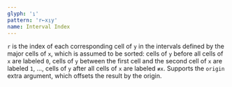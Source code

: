 ```yaml
---
glyph: '⍸'
pattern: 'r←x⍸y'
name: Interval Index
---
```


`r` is the index of each corresponding cell of `y` in the intervals defined by the major cells of `x`, which is assumed to be sorted: cells of `y` before all cells of `x` are labeled `0`, cells of `y` between the first cell and the second cell of `x` are labeled `1`, ..., cells of `y` after all cells of `x` are labeled `≢x`. Supports the `origin` extra argument, which offsets the result by the origin.